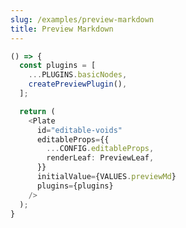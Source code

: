 ```yaml
---
slug: /examples/preview-markdown
title: Preview Markdown
---
```


```ts live
() => {
  const plugins = [
    ...PLUGINS.basicNodes,
    createPreviewPlugin(),
  ];

  return (
    <Plate
      id="editable-voids"
      editableProps={{
        ...CONFIG.editableProps,
        renderLeaf: PreviewLeaf,  
      }}
      initialValue={VALUES.previewMd}
      plugins={plugins}
    />
  );
}
```
